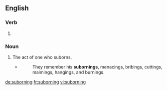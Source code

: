 ==English==

===Verb===
{{head|en}}

# {{present participle of|suborn}}

===Noun===
{{en-noun}}

# The act of one who suborns.
#* {{w|William Cobbett}}
#*: They remember his '''subornings''', menacings, bribings, cuttings, maimings, hangings, and burnings.

[[de:suborning]]
[[fr:suborning]]
[[vi:suborning]]